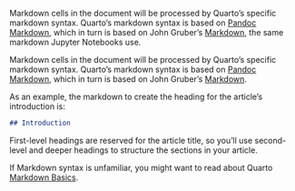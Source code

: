 ::: {.content-visible when-meta="tool.is_jupyterlab"}
Markdown cells in the document will be processed by Quarto's specific markdown syntax. Quarto's markdown syntax is based on [Pandoc Markdown](https://pandoc.org/MANUAL.html#pandocs-markdown), which in turn is based on John Gruber's [Markdown](https://daringfireball.net/projects/markdown/), the same markdown Jupyter Notebooks use.
:::

::: {.content-visible unless-meta="tool.is_jupyterlab"}
Markdown cells in the document will be processed by Quarto's specific markdown syntax. Quarto's markdown syntax is based on [Pandoc Markdown](https://pandoc.org/MANUAL.html#pandocs-markdown), which in turn is based on John Gruber's [Markdown](https://daringfireball.net/projects/markdown/). 
:::

As an example, the markdown to create the heading for the article's introduction is:

```markdown
## Introduction
```

First-level headings are reserved for the article title, so you'll use second-level and deeper headings to structure the sections in your article.

If Markdown syntax is unfamiliar, you might want to read about Quarto [Markdown Basics](/docs/authoring/markdown-basics.html). 
